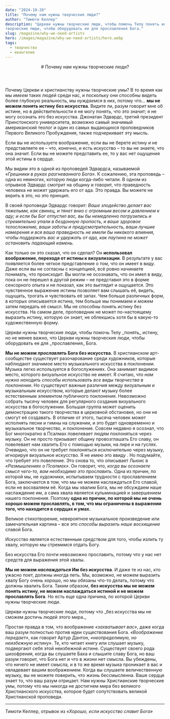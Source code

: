 ```yaml
---
date: "2024-10-20"
title: "Почему нам нужны творческие люди?"
author: "Тимоти Келлер"
description: "Церкви нужны творческие люди, чтобы помочь Телу понять истину, но не менее важно, что Церкви нужны
творческие люди, чтобы оборудовать ее для прославления Бога."
slug: /magazine/why-we-need-artists
hero: /images/magazine/why-we-need-artists/hero.webp
tags:
  - творчество
  - евангелие
---
```


<Header
  src="/images/magazine/why-we-need-artists/hero.webp"
  date="2024-10-20"
  author="Тимоти Келлер"
>
  # Почему нам нужны творческие люди?
</Header>

Почему Церкви и христианству нужны творческие умы? В то время как мы _имеем_ таких людей среди нас, и поскольку они способны видеть
более глубокую реальность, мы _нуждаемся_ в них, потому что... **мы не можем _понять_ истину без искусства**. Видите ли, разум говорит мне об истине,
но в действительности я не могу понять, что это значит; я не могу осознать это без искусства. Джонатан Эдвардс, третий президент
Принстонского университета, возможно самый значимый американский теолог и один из самых выдающихся проповедников Первого Великого
Пробуждения, также подчеркивает эту мысль.

<Quote author="Джонатан Эдвардс">
Если вы не используете воображение, если вы не берете истину и не представляете ее – что, конечно, и есть искусство – то вы не знаете,
что она значит. Если вы не можете представить ее, то у вас нет ощущения этой истины в сердце.
</Quote>

Мы видим это в одной из проповедей Эдвардса, называемой _«Грешники в руках разгневанного Бога»_. К
сожалению, эта проповедь – одна из немногих, которую люди когда-либо читали. В одном из отрывков Эдвардс смотрит на
общину и говорит, что праведность человека не может удержать его от ада. Это правда. Вы можете не верить в это, но это принцип.

В своей проповеди Эдвардс говорит:
_Ваше злодейство делает вас тяжелыми, как свинец, и тянет вниз с огромным весом и давлением к аду; и если бы Бог отпустил вас, вы бы
немедленно погрузились и стремительно упали в бездонную пропасть, и ваше здоровое телосложение, ваши заботы и предусмотрительность, ваши
лучшие намерения и вся ваша праведность не имели бы никакого влияния, чтобы поддержать вас и удержать от ада, как паутина не может остановить падающий камень._

Как только он это сказал, что он сделал? Он **использовал воображение, переходя от истины к визуализации**. В результате у вас
появляется более четкое представление о том, что он имеет в виду. Даже если вы не согласны с концепцией, всё ровно начинаете понимать, что
происходит. Вы могли не осознавать, что он имел в виду, пока он не перешел в другой режим – не представил это в форме сенсорного опыта и
не показал, как это выглядит и ощущается. Это чувственное выражение истины позволяет вам слышать её, видеть, ощущать, трогать и чувствовать
её запах. Чем больше различных форм, в которых описывается истина, тем больше мы понимаем и можем затем передать её смысл. Мы не способны понять истину без искусства.
На самом деле, проповедник не может по-настоящему выразить истину, которую он знает, не облекшись хотя бы в какую-то художественную форму.

<ColoredTextBlock color="--accent-pink">
Церкви нужны творческие люди, чтобы помочь Телу _понять_ истину, но не менее важно, что Церкви нужны творческие люди, чтобы оборудовать ее для _прославления_ Бога.
</ColoredTextBlock>

**Мы не можем _прославлять_ Бога без искусства.** В христианском арт-сообществе существует разочарование среди художников, которые наблюдают
значимое место музыкального искусства в поклонении. Музыка легко используется в богослужениях. Она занимает видимое место, которого
визуальное искусство не имеет. Я считаю, что _нам нужно находить способы использовать все виды творчества в поклонении_. Но существуют
важные различия между визуальным и музыкальным искусством, которые делают музыку более естественным элементом публичного поклонения.
Невозможно собрать тысячу человек для регулярного создания визуального искусства в богослужении. Большая группа может оценить
демонстрацию такого творчества в церковной обстановке, но они не смогут её создавать. В отличие от этого, тысяча человек может исполнять
песни и гимны на служении, и это будет одновременно и музыкальное творчество, и поклонение. Совсем недавно я осознал, что Бог многократно
в Псалмах повелевает людям поклоняться через музыку. Он не просто призывает общину провозглашать Его славу, он повелевает нам хвалить
Его с помощью музыки, на лире и на гуслях. Очевидно, что он не требует поклоняться исключительно через музыку, игнорируя визуальное
искусство. Я не имею это ввиду . Но подумайте, что требует это повеление.
Это снова то, что описывает Льюис в _«Размышлениях о Псалмах»_. Он говорит, что, _когда вы осознаете смысл чего-то, вам необходимо это
прославить_. Одна из причин, по которой мы, не художники, испытываем трудности с прославлением Бога, заключается в том, что мы не можем
наслаждаться Его славой, если не восхваляем её. Когда мы хвалим Бога, мы не обсуждаем наше наслаждение им, а сама хвала является
кульминацией и завершением нашего поклонения. Поэтому **одна из причин, по которой мы не очень хорошо можем прославлять, в том, что мы
ограничены в выражении того, что находится в сердцах и умах.**

Великое стихотворение, невероятное музыкальное произведение или замечательная картина – все это _способы выразить наше восхищение_
славой Бога.

<Thought>
Искусство является <HighlightedTextBlock color="--accent-gray">естественным средством</HighlightedTextBlock> для того, чтобы излить ту хвалу, которую мы стремимся отдать Богу.
</Thought>

Без искусства Его почти невозможно прославить, потому что у нас нет средств для выражения этой хвалы.

**Мы не можем _наслаждаться_ Им без искусства**. И даже те из нас, кто ужасно поет, должны иногда петь. Мы,
возможно, не можем выразить хвалу Богу очень хорошо, но мы обязаны что-то делать, потому что должны хвалить Бога. Таким образом, **без
искусства мы не можем понять истину, не можем наслаждаться истиной и не можем прославлять Бога**. Но есть еще одна причина, по которой Церкви
нужны творческие люди.

<ColoredTextBlock color="--accent-pink">
Церкви нужны творческие люди, потому что _без искусства мы не сможем достичь людей этого мира._
</ColoredTextBlock>

Простая правда в том, что воображение _«захватывает вас»_, даже когда ваш разум полностью против
идеи существования Бога. _«Воображение передает»_, как говорит Артур Дантон, _«неопределимую, но неизбежную истину»_. Те, кто читает книгу
или слушает музыку, подвергают себя этой неизбежной истине. Существует своего рода шизофрения, когда вы слушаете Баха и слышите
славу Бога, но ваш разум говорит, что Бога нет и что в жизни нет смысла. Вы убеждены, что ничего не имеет смысла, и в то же время музыка
проникает в вас и овладевает вашим воображением. Когда вы слушаете величественную музыку, вы не можете поверить, что жизнь бессмысленна.
Ваше сердце знает то, что ваш разум отрицает. Нам нужны Христианские творческие умы, потому что мы никогда не достигнем мира без великого
Христианского искусства, которое будет сопутствовать великой Христианской проповеди.

---

Тимоти Келлер, отрывок из _«Хорошо, если искусство славит Бога»_
